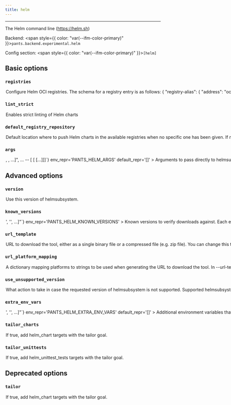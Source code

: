 ```yaml
---
title: helm
---
```



---

The Helm command line (https://helm.sh)

Backend: <span style={{ color: "var(--ifm-color-primary)" }}>`pants.backend.experimental.helm`</span>

Config section: <span style={{ color: "var(--ifm-color-primary)" }}>`[helm]`</span>

## Basic options

<span className={styles.options}>

### `registries`

<Option
  cli_repr={`--helm-registries="{'key1': val1, 'key2': val2, ...}"`}
  env_repr='PANTS_HELM_REGISTRIES'
  default_repr='{}'
>
  

Configure Helm OCI registries. The schema for a registry entry is as follows\:

```
{
    "registry-alias": {
        "address": "oci://registry-domain:port",
        "default": bool,
    },
    ...
}

```

If no registries are provided in either a `helm_chart` target, then all default addresses will be used, if any.

The `helm_chart.registries` may be provided with a list of registry addresses and registry alias prefixed with `@` to be used instead of the defaults.

A configured registry is marked as default either by setting `default = true` or with an alias of `"default"`.

Registries also participate in resolving third party Helm charts uplodaded to those registries.

</Option>


### `lint_strict`

<Option
  cli_repr='--[no-]helm-lint-strict'
  env_repr='PANTS_HELM_LINT_STRICT'
  default_repr='False'
>
  

Enables strict linting of Helm charts

</Option>


### `default_registry_repository`

<Option
  cli_repr='--helm-default-registry-repository=<str>'
  env_repr='PANTS_HELM_DEFAULT_REGISTRY_REPOSITORY'
  default_repr='None'
>
  

Default location where to push Helm charts in the available registries when no specific one has been given.

If no registry repository is given, charts will be pushed to the root of the OCI registry.

</Option>


### `args`

<Option
  cli_repr={`--helm-args="[<shell_str>, <shell_str>, ...]", ... -- [<shell_str> [<shell_str> [...]]]`}
  env_repr='PANTS_HELM_ARGS'
  default_repr='[]'
>
  

Arguments to pass directly to helmsubsystem, e.g. `--helm-args='--dry-run'`.

Additional arguments to pass to Helm command line.

Only a subset of Helm arguments are considered valid as passthrough arguments as most of them have equivalents in the form of fields of the different target types.

The list of valid arguments is as follows\:

- --atomic
- --cleanup-on-fail
- --create-namespace
- --debug
- --dry-run
- --force
- --wait
- --wait-for-jobs
- --kubeconfig
- --kube-context
- --kube-apiserver
- --kube-as-group
- --kube-as-user
- --kube-ca-file
- --kube-token

Before attempting to use passthrough arguments, check the reference of each of the available target types to see what fields are accepted in each of them.

</Option>


## Advanced options

### `version`

<Option
  cli_repr='--helm-version=<str>'
  env_repr='PANTS_HELM_VERSION'
  default_repr='3.12.3'
>
  

Use this version of helmsubsystem.

</Option>


### `known_versions`

<Option
  cli_repr={`--helm-known-versions="['<str>', '<str>', ...]"`}
  env_repr='PANTS_HELM_KNOWN_VERSIONS'
>
  

Known versions to verify downloads against.

Each element is a pipe-separated string of `version|platform|sha256|length`, where\:

- `version` is the version string
- `platform` is one of `[linux_arm64,linux_x86_64,macos_arm64,macos_x86_64]`
- `sha256` is the 64-character hex representation of the expected sha256
digest of the download file, as emitted by `shasum -a 256`
- `length` is the expected length of the download file in bytes, as emitted by
`wc -c`

E.g., `3.1.2|macos_x86_64|6d0f18cd84b918c7b3edd0203e75569e0c7caecb1367bbbe409b44e28514f5be|42813`.

Values are space-stripped, so pipes can be indented for readability if necessary.

</Option>


### `url_template`

<Option
  cli_repr='--helm-url-template=<str>'
  env_repr='PANTS_HELM_URL_TEMPLATE'
  default_repr='https://get.helm.sh/helm-v{version}-{platform}.tar.gz'
>
  

URL to download the tool, either as a single binary file or a compressed file (e.g. zip file). You can change this to point to your own hosted file, e.g. to work with proxies or for access via the filesystem through a `file\:$abspath` URL (e.g. `file\:/this/is/absolute`, possibly by [templating the buildroot in a config file](\<[Options](doc\:options#config-file-entries)>)).

Use `\{version}` to have the value from `--version` substituted, and `\{platform}` to have a value from `--url-platform-mapping` substituted in, depending on the current platform. For example, https\://github.com/.../protoc-\{version}-\{platform}.zip.

</Option>


### `url_platform_mapping`

<Option
  cli_repr={`--helm-url-platform-mapping="{'key1': val1, 'key2': val2, ...}"`}
  env_repr='PANTS_HELM_URL_PLATFORM_MAPPING'
>
  

A dictionary mapping platforms to strings to be used when generating the URL to download the tool.

In `--url-template`, anytime the `\{platform}` string is used, Pants will determine the current platform, and substitute `\{platform}` with the respective value from your dictionary.

For example, if you define `\{"macos_x86_64"\: "apple-darwin", "linux_x86_64"\: "unknown-linux"}`, and run Pants on Linux with an intel architecture, then `\{platform}` will be substituted in the `--url-template` option with `unknown-linux`.

</Option>


### `use_unsupported_version`

<Option
  cli_repr='--helm-use-unsupported-version=<UnsupportedVersionUsage>'
  env_repr='PANTS_HELM_USE_UNSUPPORTED_VERSION'
  one_of='error, warning'
  default_repr='error'
>
  

What action to take in case the requested version of helmsubsystem is not supported.

Supported helmsubsystem versions\: unspecified

</Option>


### `extra_env_vars`

<Option
  cli_repr={`--helm-extra-env-vars="['<str>', '<str>', ...]"`}
  env_repr='PANTS_HELM_EXTRA_ENV_VARS'
  default_repr='[]'
>
  

Additional environment variables that would be made available to all Helm processes or during value interpolation.

</Option>


### `tailor_charts`

<Option
  cli_repr='--[no-]helm-tailor-charts'
  env_repr='PANTS_HELM_TAILOR_CHARTS'
  default_repr='False'
>
  

If true, add `helm_chart` targets with the `tailor` goal.

</Option>


### `tailor_unittests`

<Option
  cli_repr='--[no-]helm-tailor-unittests'
  env_repr='PANTS_HELM_TAILOR_UNITTESTS'
  default_repr='True'
>
  

If true, add `helm_unittest_tests` targets with the `tailor` goal.

</Option>


## Deprecated options

### `tailor`

<Option
  cli_repr='--[no-]helm-tailor'
  env_repr='PANTS_HELM_TAILOR'
  default_repr='True'
  deprecated_version='2.19.0.dev0'
  deprecated_hint='Use `[helm].tailor_charts` instead.'
>
  

If true, add `helm_chart` targets with the `tailor` goal.

</Option>


</span>